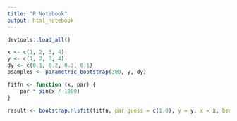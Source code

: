 ```yaml
---
title: "R Notebook"
output: html_notebook
---
```


```r
devtools::load_all()

x <- c(1, 2, 3, 4)
y <- c(1, 2, 3, 4)
dy <- c(0.1, 0.2, 0.3, 0.1)
bsamples <- parametric_bootstrap(300, y, dy)

fitfn <- function (x, par) {
    par * sin(x / 1000)
}

result <- bootstrap.nlsfit(fitfn, par.guess = c(1.0), y = y, x = x, bsamples = bsamples)
```

